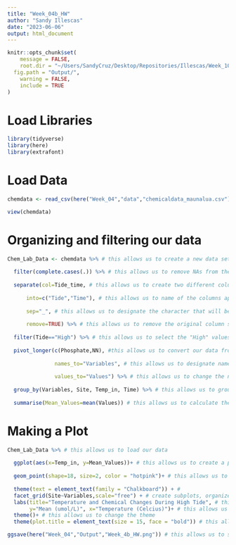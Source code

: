 ```yaml
---
title: "Week_04b_HW"
author: "Sandy Illescas"
date: "2023-06-06"
output: html_document
---
```


```r

knitr::opts_chunk$set(
	message = FALSE,
	root.dir = "~/Users/SandyCruz/Desktop/Repositories/Illescas/Week_10",
  fig.path = "Output/",
	warning = FALSE,
	include = TRUE
)
```


# Load Libraries
```r

library(tidyverse)
library(here)
library(extrafont)

```

# Load Data
```r

chemdata <- read_csv(here("Week_04","data","chemicaldata_maunalua.csv")) # this allows us to where data should be read from

view(chemdata)

```


# Organizing and filtering our data
```r

Chem_Lab_Data <- chemdata %>% # this allows us to create a new data set
  
  filter(complete.cases(.)) %>% # this allows us to remove NAs from the dataset
  
  separate(col=Tide_time, # this allows us to create two different columns for  Tide_time to seperate the two values from the same column
           
      into=c("Tide","Time"), # this allows us to name of the columns appropriately
      
      sep="_", # this allows us to designate the character that will be used to separate the column in the appropriate place
      
      remove=TRUE) %>% # this allows us to remove the original column since we no longer need it
  
  filter(Tide=="High") %>% # this allows us to select the "High" values from this column
  
  pivot_longer(c(Phosphate,NN), #this allows us to convert our data from wide to long while preserving the relationship between the two variables
               
               names_to="Variables", # this allows us to designate name of the column which contains the data NN and Phosphate that we want to keep
               
               values_to="Values") %>% # this allows us to change the name of the column which contains the data NN and Phosphate that we want to keep
  
  group_by(Variables, Site, Temp_in, Time) %>% # this allows us to group the data by these columns
  
  summarise(Mean_Values=mean(Values)) # this allows us to calculate the mean and create a new column where our new values will go

```


# Making a Plot
```r

Chem_Lab_Data %>% # this allows us to load our data
  
  ggplot(aes(x=Temp_in, y=Mean_Values))+ # this allows us to create a plot and designate x and y axes
  
  geom_point(shape=18, size=2, color = "hotpink")+ # this allows us to choose the type of graph we want
  
  theme(text = element_text(family = "Chalkboard")) + #
  facet_grid(Site~Variables,scale="free") + # create subplots, organized by the variables and by the site
  labs(title="Temperature and Chemical Changes During High Tide", # this allows us to change the title of the plot
       y="Mean (umol/L)", x="Temperature (Celcius)")+ # this allows us to change the titles for the x-axis and y-axis
  theme()+ # this allows us to change the theme
  theme(plot.title = element_text(size = 15, face = "bold")) # this allows us to change the plot title size

ggsave(here("Week_04","Output","Week_4b_HW.png")) # this allows us to save location and file creation

```

